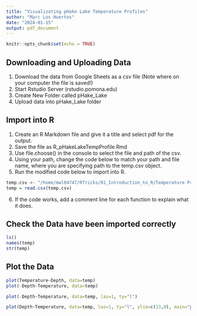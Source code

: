 ```yaml
---
title: "Visualizating pHake Lake Temperature Profiles"
author: "Marc Los Huertos"
date: "2024-01-15"
output: pdf_document
---
```


```r
knitr::opts_chunk$set(echo = TRUE)
```

## Downloading and Uploading Data

1. Download the data from Google Sheets as a csv file (Note where on your computer the file is saved!)
2. Start Rstudio Server (rstudio.pomona.edu)
3. Create New Folder called pHake_Lake
4. Upload data into pHake_Lake folder

## Import into R

1. Create an R Markdown file and give it a title and select pdf for the output.
2. Save the file as R_pHakeLakeTempProfile.Rmd
3. Use file.choose() in the console to select the file and path of the csv.
4. Using your path, change the code below to match your path and file name, where you are specifying path to the temp.csv object.
5. Run the modified code below to import into R.

```r
temp.csv <- "/home/mwl04747/RTricks/01_Introduction_to_R/Temperature Profile Data Entry - Test.csv"
temp = read.csv(temp.csv)

```

6. If the code works, add a comment line for each function to explain what it does.

## Check the Data have been imported correctly

```r
ls()
names(temp)
str(temp)

```

## Plot the Data


```r
plot(Temperature~Depth, data=temp)
plot(-Depth~Temperature, data=temp)

plot(-Depth~Temperature, data=temp, las=1, ty="l")

plot(Depth~Temperature, data=temp, las=1, ty="l", ylim=c(13,0), main="pHake Lake Temperature Profile (Jan X, 2023)")
```
